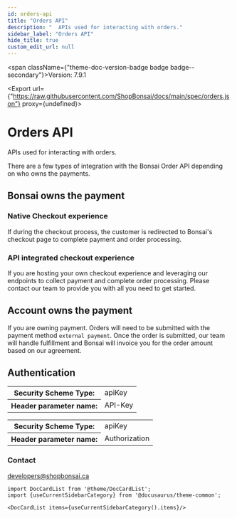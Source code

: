 ```yaml
---
id: orders-api
title: "Orders API"
description: "  APIs used for interacting with orders."
sidebar_label: "Orders API"
hide_title: true
custom_edit_url: null
---
```



<span className={"theme-doc-version-badge badge badge--secondary"}>Version: 7.9.1</span>

<Export url={"https://raw.githubusercontent.com/ShopBonsai/docs/main/spec/orders.json"} proxy={undefined}></Export>

<h1 className={"openapi__heading"}>Orders API</h1>




  APIs used for interacting with orders.

  There are a few types of integration with the Bonsai Order API depending on who owns the payments.

  ## Bonsai owns the payment

  ### Native Checkout experience

  If during the checkout process, the customer is redirected to Bonsai's checkout page to complete payment and order processing.

  ### API integrated checkout experience

  If you are hosting your own checkout experience and leveraging our endpoints to collect payment and complete order processing.
  Please contact our team to provide you with all you need to get started.

  ## Account owns the payment

  If you are owning payment. Orders will need to be submitted with the payment method `external payment`.
  Once the order is submitted, our team will handle fulfillment and Bonsai will invoice you for the order amount based on our agreement.
  

<div style={{"marginBottom":"2rem"}}><h2 id={"authentication"} style={{"marginBottom":"1rem"}}>Authentication</h2><SchemaTabs className={"openapi-tabs__security-schemes"}><TabItem label={"API Key: APIKeyHeader"} value={"APIKeyHeader"}><div><table><tbody><tr><th>Security Scheme Type:</th><td>apiKey</td></tr><tr><th>Header parameter name:</th><td>API-Key</td></tr></tbody></table></div></TabItem><TabItem label={"API Key: AuthorizationHeader"} value={"AuthorizationHeader"}><div><table><tbody><tr><th>Security Scheme Type:</th><td>apiKey</td></tr><tr><th>Header parameter name:</th><td>Authorization</td></tr></tbody></table></div></TabItem></SchemaTabs></div><div style={{"display":"flex","flexDirection":"column","marginBottom":"var(--ifm-paragraph-margin-bottom)"}}><h3 style={{"marginBottom":"0.25rem"}}>Contact</h3><span><a href={"mailto:developers@shopbonsai.ca"}>developers@shopbonsai.ca</a></span></div>

```mdx-code-block
import DocCardList from '@theme/DocCardList';
import {useCurrentSidebarCategory} from '@docusaurus/theme-common';

<DocCardList items={useCurrentSidebarCategory().items}/>
```
      